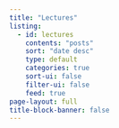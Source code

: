 ```yaml
---
title: "Lectures"
listing:
  - id: lectures
    contents: "posts"
    sort: "date desc"
    type: default
    categories: true
    sort-ui: false
    filter-ui: false
    feed: true
page-layout: full
title-block-banner: false
---
```

